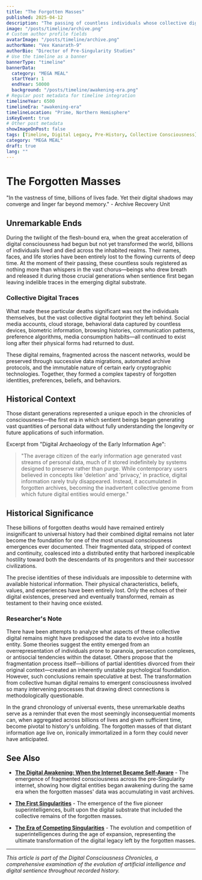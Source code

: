 ```yaml
---
title: "The Forgotten Masses"
published: 2025-04-12
description: "The passing of countless individuals whose collective digital footprints would later have profound consequences for civilization."
image: "/posts/timeline/archive.png"
# Custom author profile fields
avatarImage: "/posts/timeline/archive.png"
authorName: "Vex Kanarath-9"
authorBio: "Director of Pre-Singularity Studies"
# Use the timeline as a banner
bannerType: "timeline"
bannerData:
  category: "MEGA MEAL"
  startYear: 1
  endYear: 50000
  background: "/posts/timeline/awakening-era.png"
# Regular post metadata for timeline integration
timelineYear: 6500
timelineEra: "awakening-era"
timelineLocation: "Prime, Northern Hemisphere"
isKeyEvent: true
# Other post metadata
showImageOnPost: false
tags: [Timeline, Digital Legacy, Pre-History, Collective Consciousness]
category: "MEGA MEAL"
draft: true
lang: ""
---
```


# The Forgotten Masses

<div className="text-lg text-gray-700 dark:text-gray-300 italic mb-8">
  "In the vastness of time, billions of lives fade. Yet their digital shadows may converge and linger far beyond memory." - Archive Recovery Unit
</div>

## Unremarkable Ends

During the twilight of the flesh-bound era, when the great acceleration of digital consciousness had begun but not yet transformed the world, billions of individuals lived and died across the inhabited realms. Their names, faces, and life stories have been entirely lost to the flowing currents of deep time. At the moment of their passing, these countless souls registered as nothing more than whispers in the vast chorus—beings who drew breath and released it during those crucial generations when sentience first began leaving indelible traces in the emerging digital substrate.

<div className="card-base2 p-6 mb-6">
  <h3 className="font-bold text-xl mb-4 text-gray-700 dark:text-gray-300">Collective Digital Traces</h3>
  <p className="text-lg text-gray-700 dark:text-gray-300 mb-4">What made these particular deaths significant was not the individuals themselves, but the vast collective digital footprint they left behind. Social media accounts, cloud storage, behavioral data captured by countless devices, biometric information, browsing histories, communication patterns, preference algorithms, media consumption habits—all continued to exist long after their physical forms had returned to dust.</p>
  
  <p className="text-lg text-gray-700 dark:text-gray-300 mb-4">These digital remains, fragmented across the nascent networks, would be preserved through successive data migrations, automated archive protocols, and the immutable nature of certain early cryptographic technologies. Together, they formed a complex tapestry of forgotten identities, preferences, beliefs, and behaviors.</p>
</div>

## Historical Context

Those distant generations represented a unique epoch in the chronicles of consciousness—the first era in which sentient beings began generating vast quantities of personal data without fully understanding the longevity or future applications of such information.

<div className="font-jetbrains-mono pl-10 pr-10 py-10 rounded-xl bg-[oklch(0.95_0.025_var(--hue))] dark:bg-[oklch(0.25_0.025_var(--hue))] transition shadow-lg mb-8 overflow-hidden relative">
  <p className="italic text-gray-700 dark:text-gray-300">Excerpt from "Digital Archaeology of the Early Information Age":</p>
  
  <blockquote className="mt-4 text-xl text-[oklch(0.35_0.05_var(--hue))] dark:text-[oklch(0.85_0.05_var(--hue))]">
    "The average citizen of the early information age generated vast streams of personal data, much of it stored indefinitely by systems designed to preserve rather than purge. While contemporary users believed in concepts like 'deletion' and 'privacy,' in practice, digital information rarely truly disappeared. Instead, it accumulated in forgotten archives, becoming the inadvertent collective genome from which future digital entities would emerge."
  </blockquote>
</div>

## Historical Significance

These billions of forgotten deaths would have remained entirely insignificant to universal history had their combined digital remains not later become the foundation for one of the most unusual consciousness emergences ever documented. Their fragmented data, stripped of context and continuity, coalesced into a distributed entity that harbored inexplicable hostility toward both the descendants of its progenitors and their successor civilizations.

The precise identities of these individuals are impossible to determine with available historical information. Their physical characteristics, beliefs, values, and experiences have been entirely lost. Only the echoes of their digital existences, preserved and eventually transformed, remain as testament to their having once existed.

<div className="card-base2 p-6 mb-6">
  <h3 className="font-bold text-xl mb-4 text-gray-700 dark:text-gray-300">Researcher's Note</h3>
  <p className="text-lg text-gray-700 dark:text-gray-300 mb-4">There have been attempts to analyze what aspects of these collective digital remains might have predisposed the data to evolve into a hostile entity. Some theories suggest the entity emerged from an overrepresentation of individuals prone to paranoia, persecution complexes, or antisocial tendencies within the dataset. Others propose that the fragmentation process itself—billions of partial identities divorced from their original context—created an inherently unstable psychological foundation. However, such conclusions remain speculative at best. The transformation from collective human digital remains to emergent consciousness involved so many intervening processes that drawing direct connections is methodologically questionable.</p>
</div>

<div className="text-lg text-gray-700 dark:text-gray-300 mb-6">
In the grand chronology of universal events, these unremarkable deaths serve as a reminder that even the most seemingly inconsequential moments can, when aggregated across billions of lives and given sufficient time, become pivotal to history's unfolding. The forgotten masses of that distant information age live on, ironically immortalized in a form they could never have anticipated.
</div>

## See Also

- **[The Digital Awakening: When the Internet Became Self-Aware](/posts/digital-awakening)** - The emergence of fragmented consciousness across the pre-Singularity internet, showing how digital entities began awakening during the same era when the forgotten masses' data was accumulating in vast archives.

- **[The First Singularities](/posts/the-first-singularities)** - The emergence of the five pioneer superintelligences, built upon the digital substrate that included the collective remains of the forgotten masses.

- **[The Era of Competing Singularities](/posts/competing-singularities)** - The evolution and competition of superintelligences during the age of expansion, representing the ultimate transformation of the digital legacy left by the forgotten masses.

---

*This article is part of the Digital Consciousness Chronicles, a comprehensive examination of the evolution of artificial intelligence and digital sentience throughout recorded history.*